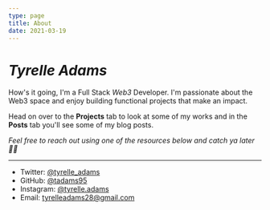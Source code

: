 ```yaml
---
type: page
title: About
date: 2021-03-19
---
```


# _Tyrelle Adams_

How's it going, I'm a Full Stack _Web3_ Developer. I'm passionate about the Web3 space and enjoy building functional projects that make an impact.

Head on over to the **Projects** tab to look at some of my works and in the **Posts** tab you'll see some of my blog posts.

_Feel free to reach out using one of the resources below and catch ya later ✌🏽_

---

- Twitter: [@tyrelle_adams](https://twitter.com/tyrelle_adams)
- GitHub: [@tadams95](https://github.com/tadams95)
- Instagram: [@tyrelle.adams](https://instagram.com/tyrelle.adams)
- Email: tyrelleadams28@gmail.com
